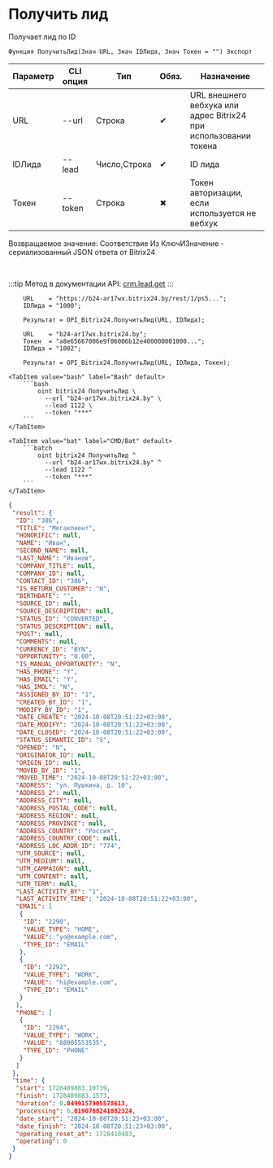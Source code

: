 ﻿---
sidebar_position: 3
---


# Получить лид
 Получает лид по ID



`Функция ПолучитьЛид(Знач URL, Знач IDЛида, Знач Токен = "") Экспорт`

  | Параметр | CLI опция | Тип | Обяз. | Назначение |
  |-|-|-|-|-|
  | URL | --url | Строка | &#x2714; | URL внешнего вебхука или адрес Bitrix24 при использовании токена |
  | IDЛида | --lead | Число,Строка | &#x2714; | ID лида |
  | Токен | --token | Строка | &#x2716; | Токен авторизации, если используется не вебхук |

  
  Возвращаемое значение:   Соответствие Из КлючИЗначение - сериализованный JSON ответа от Bitrix24

<br/>

:::tip
Метод в документации API: [crm.lead.get](https://dev.1c-bitrix.ru/rest_help/crm/leads/crm_lead_get.php)
:::
<br/>



```bsl title="Пример использования для 1С:Предприятие/OneScript"
    URL    = "https://b24-ar17wx.bitrix24.by/rest/1/ps5...";
    IDЛида = "1000";

    Результат = OPI_Bitrix24.ПолучитьЛид(URL, IDЛида);

    URL    = "b24-ar17wx.bitrix24.by";
    Токен  = "a8e65667006e9f06006b12e400000001000...";
    IDЛида = "1002";

    Результат = OPI_Bitrix24.ПолучитьЛид(URL, IDЛида, Токен);
```
    

 <Tabs>
  
    <TabItem value="bash" label="Bash" default>
        ```bash
            oint bitrix24 ПолучитьЛид \
              --url "b24-ar17wx.bitrix24.by" \
              --lead 1122 \
              --token "***"
        ```
    </TabItem>
  
    <TabItem value="bat" label="CMD/Bat" default>
        ```batch
            oint bitrix24 ПолучитьЛид ^
              --url "b24-ar17wx.bitrix24.by" ^
              --lead 1122 ^
              --token "***"
        ```
    </TabItem>
</Tabs>


```json title="Результат"
{
 "result": {
  "ID": "386",
  "TITLE": "Мегаклиент",
  "HONORIFIC": null,
  "NAME": "Иван",
  "SECOND_NAME": null,
  "LAST_NAME": "Иванов",
  "COMPANY_TITLE": null,
  "COMPANY_ID": null,
  "CONTACT_ID": "386",
  "IS_RETURN_CUSTOMER": "N",
  "BIRTHDATE": "",
  "SOURCE_ID": null,
  "SOURCE_DESCRIPTION": null,
  "STATUS_ID": "CONVERTED",
  "STATUS_DESCRIPTION": null,
  "POST": null,
  "COMMENTS": null,
  "CURRENCY_ID": "BYN",
  "OPPORTUNITY": "0.00",
  "IS_MANUAL_OPPORTUNITY": "N",
  "HAS_PHONE": "Y",
  "HAS_EMAIL": "Y",
  "HAS_IMOL": "N",
  "ASSIGNED_BY_ID": "1",
  "CREATED_BY_ID": "1",
  "MODIFY_BY_ID": "1",
  "DATE_CREATE": "2024-10-08T20:51:22+03:00",
  "DATE_MODIFY": "2024-10-08T20:51:22+03:00",
  "DATE_CLOSED": "2024-10-08T20:51:22+03:00",
  "STATUS_SEMANTIC_ID": "S",
  "OPENED": "N",
  "ORIGINATOR_ID": null,
  "ORIGIN_ID": null,
  "MOVED_BY_ID": "1",
  "MOVED_TIME": "2024-10-08T20:51:22+03:00",
  "ADDRESS": "ул. Пушкина, д. 10",
  "ADDRESS_2": null,
  "ADDRESS_CITY": null,
  "ADDRESS_POSTAL_CODE": null,
  "ADDRESS_REGION": null,
  "ADDRESS_PROVINCE": null,
  "ADDRESS_COUNTRY": "Россия",
  "ADDRESS_COUNTRY_CODE": null,
  "ADDRESS_LOC_ADDR_ID": "774",
  "UTM_SOURCE": null,
  "UTM_MEDIUM": null,
  "UTM_CAMPAIGN": null,
  "UTM_CONTENT": null,
  "UTM_TERM": null,
  "LAST_ACTIVITY_BY": "1",
  "LAST_ACTIVITY_TIME": "2024-10-08T20:51:22+03:00",
  "EMAIL": [
   {
    "ID": "2290",
    "VALUE_TYPE": "HOME",
    "VALUE": "yo@example.com",
    "TYPE_ID": "EMAIL"
   },
   {
    "ID": "2292",
    "VALUE_TYPE": "WORK",
    "VALUE": "hi@example.com",
    "TYPE_ID": "EMAIL"
   }
  ],
  "PHONE": [
   {
    "ID": "2294",
    "VALUE_TYPE": "WORK",
    "VALUE": "88005553535",
    "TYPE_ID": "PHONE"
   }
  ]
 },
 "time": {
  "start": 1728409883.10739,
  "finish": 1728409883.1573,
  "duration": 0.0499157905578613,
  "processing": 0.0190768241882324,
  "date_start": "2024-10-08T20:51:23+03:00",
  "date_finish": "2024-10-08T20:51:23+03:00",
  "operating_reset_at": 1728410483,
  "operating": 0
 }
}
```
